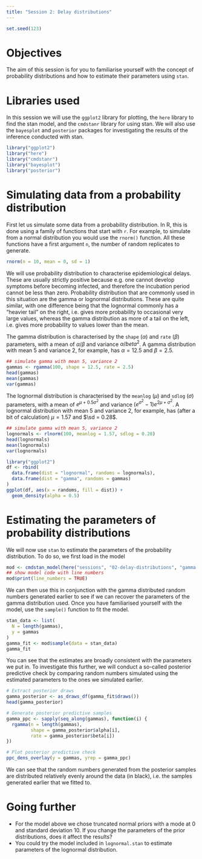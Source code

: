 ```yaml
---
title: "Session 2: Delay distributions"
---
```


```r
set.seed(123)
```

# Objectives

The aim of this session is for you to familiarise yourself with the concept of probability distributions and how to estimate their parameters using `stan`.

# Libraries used

In this session we will use the `ggplot2` library for plotting, the `here` library to find the stan model, and the `cmdstanr` library for using stan.
We will also use the `bayesplot` and `posterior` packages for investigating the results of the inference conducted with stan.

```r
library("ggplot2")
library("here")
library("cmdstanr")
library("bayesplot")
library("posterior")
```

# Simulating data from a probability distribution

First let us simulate some data from a probability distribution.
In R, this is done using a family of functions that start with `r`.
For example, to simulate from a normal distribution you would use the `rnorm()` function.
All these functions have a first argument `n`, the number of random replicates to generate.

```r
rnorm(n = 10, mean = 0, sd = 1)
```

We will use probability distribution to characterise epidemiological delays.
These are usually strictly positive because e.g. one cannot develop symptoms before becoming infected, and therefore the incubation period cannot be less than zero.
Probability distribution that are commonly used in this situation are the gamma or lognormal distributions.
These are quite similar, with one difference being that the lognormal commonly has a "heavier tail" on the right, i.e. gives more probability to occasional very large values, whereas the gamma distribution as more of a tail on the left, i.e. gives more probability to values lower than the mean.

The gamma distribution is characterised by the `shape` ($\alpha$) and `rate` ($\beta$) parameters, with a mean of $\alpha/\beta$ and variance $\alpha/beta^2$. 
A gamma distribution with mean 5 and variance 2, for example, has $\alpha = 12.5$ and $\beta = 2.5$.

```r
## simulate gamma with mean 5, variance 2
gammas <- rgamma(100, shape = 12.5, rate = 2.5)
head(gammas)
mean(gammas)
var(gammas)
```

The lognormal distribution is characterised by the `meanlog` ($\mu$) and `sdlog` ($\sigma$) parameters, with a mean of $e^{\mu + 0.5\sigma^2}$ and variance $(e^{\sigma^2} - 1) e^{2\mu + \sigma^2}$. 
A lognormal distribution with mean 5 and variance 2, for example, has (after a bit of calculation) $\mu = 1.57$ and $\sd = 0.28$.

```r
## simulate gamma with mean 5, variance 2
lognormals <- rlnorm(100, meanlog = 1.57, sdlog = 0.28)
head(lognormals)
mean(lognormals)
var(lognormals)
```

```r
library("ggplot2")
df <- rbind(
  data.frame(dist = "lognormal", randoms = lognormals),
  data.frame(dist = "gamma", randoms = gammas)
)
ggplot(df, aes(x = randoms, fill = dist)) +
  geom_density(alpha = 0.5)
```

# Estimating the parameters of probability distributions

We will now use `stan` to estimate the parameters of the probability distribution.
To do so, we first load in the model 

```r
mod <- cmdstan_model(here("sessions", "02-delay-distributions", "gamma.stan"))
## show model code with line numbers
mod$print(line_numbers = TRUE)
```

We can then use this in conjunction with the gamma distributed random numbers generated earlier to see if we can recover the parameters of the gamma distribution used.
Once you have familiarised yourself with the model, use the `sample()` function to fit the model.

```r
stan_data <- list(
  N = length(gammas),
  y = gammas
)
gamma_fit <- mod$sample(data = stan_data)
gamma_fit
```

You can see that the estimates are broadly consistent with the parameters we put in.
To investigate this further, we will conduct a so-called posterior predictive check by comparing random numbers simulated using the estimated parameters to the ones we simulated earlier.

```r
# Extract posterior draws
gamma_posterior <- as_draws_df(gamma_fit$draws())
head(gamma_posterior)

# Generate posterior predictive samples
gamma_ppc <- sapply(seq_along(gammas), function(i) {
  rgamma(n = length(gammas),
         shape = gamma_posterior$alpha[i],
         rate = gamma_posterior$beta[i])
})

# Plot posterior predictive check
ppc_dens_overlay(y = gammas, yrep = gamma_ppc)
```

We can see that the random numbers generated from the posterior samples are distributed relatively evenly around the data (in black), i.e. the samples generated earlier that we fitted to.

# Going further

- For the model above we chose truncated normal priors with a mode at 0 and standard deviation 10. If you change the parameters of the prior distributions, does it affect the results?
- You could try the model included in `lognormal.stan` to estimate parameters of the lognormal distribution.
